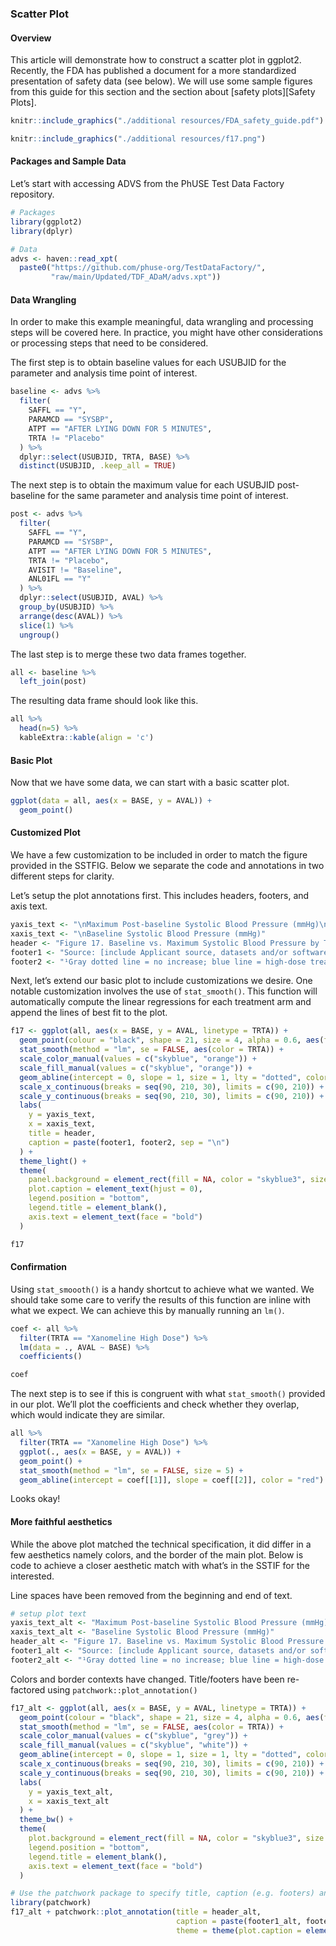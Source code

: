 ### Scatter Plot
#### Overview
This article will demonstrate how to construct a scatter plot in ggplot2. Recently, the FDA has published a document for a more standardized presentation of safety data (see below). We will use some sample figures from this guide for this section and the section about [safety plots][Safety Plots]. 

```r
knitr::include_graphics("./additional resources/FDA_safety_guide.pdf")
```

```r
knitr::include_graphics("./additional resources/f17.png")
```
 
#### Packages and Sample Data
Let's start with accessing ADVS from the PhUSE Test Data Factory repository.

```r
# Packages
library(ggplot2)
library(dplyr)

# Data
advs <- haven::read_xpt(
  paste0("https://github.com/phuse-org/TestDataFactory/",
         "raw/main/Updated/TDF_ADaM/advs.xpt"))
```

#### Data Wrangling
In order to make this example meaningful, data wrangling and processing steps will be covered here. In practice, you might have other considerations or processing steps that need to be considered.

The first step is to obtain baseline values for each USUBJID for the parameter and analysis time point of interest. 
```r
baseline <- advs %>%
  filter(
    SAFFL == "Y",
    PARAMCD == "SYSBP",
    ATPT == "AFTER LYING DOWN FOR 5 MINUTES",
    TRTA != "Placebo"
  ) %>%
  dplyr::select(USUBJID, TRTA, BASE) %>%
  distinct(USUBJID, .keep_all = TRUE)
```

The next step is to obtain the maximum value for each USUBJID post-baseline for the same parameter and analysis time point of interest.
```r
post <- advs %>%
  filter(
    SAFFL == "Y",
    PARAMCD == "SYSBP",
    ATPT == "AFTER LYING DOWN FOR 5 MINUTES",
    TRTA != "Placebo",
    AVISIT != "Baseline",
    ANL01FL == "Y"
  ) %>%
  dplyr::select(USUBJID, AVAL) %>%
  group_by(USUBJID) %>%
  arrange(desc(AVAL)) %>%
  slice(1) %>%
  ungroup()
```

The last step is to merge these two data frames together.
```r
all <- baseline %>%
  left_join(post)
```

The resulting data frame should look like this. 
```r
all %>% 
  head(n=5) %>%
  kableExtra::kable(align = 'c')
```

#### Basic Plot
Now that we have some data, we can start with a basic scatter plot.
```r
ggplot(data = all, aes(x = BASE, y = AVAL)) +
  geom_point()
```

#### Customized Plot
We have a few customization to be included in order to match the figure provided in the SSTFIG. Below we separate the code and annotations in two different steps for clarity.

Let's setup the plot annotations first. This includes headers, footers, and axis text.
```r
yaxis_text <- "\nMaximum Post-baseline Systolic Blood Pressure (mmHg)\n"
xaxis_text <- "\nBaseline Systolic Blood Pressure (mmHg)"
header <- "Figure 17. Baseline vs. Maximum Systolic Blood Pressure by Treatment Arm, Safety Population¹, Pooled Analysis\n"
footer1 <- "Source: [include Applicant source, datasets and/or software tools used]."
footer2 <- "¹Gray dotted line = no increase; blue line = high-dose treatment linear regression; orange dashed line = low-dose linear regression."
```

Next, let's extend our basic plot to include customizations we desire. One notable customization involves the use of `stat_smooth()`. This function will automatically compute the linear regressions for each treatment arm and append the lines of best fit to the plot.
```r
f17 <- ggplot(all, aes(x = BASE, y = AVAL, linetype = TRTA)) +
  geom_point(colour = "black", shape = 21, size = 4, alpha = 0.6, aes(fill = TRTA)) +
  stat_smooth(method = "lm", se = FALSE, aes(color = TRTA)) +
  scale_color_manual(values = c("skyblue", "orange")) +
  scale_fill_manual(values = c("skyblue", "orange")) +
  geom_abline(intercept = 0, slope = 1, size = 1, lty = "dotted", color = "#5A5A5A") +
  scale_x_continuous(breaks = seq(90, 210, 30), limits = c(90, 210)) +
  scale_y_continuous(breaks = seq(90, 210, 30), limits = c(90, 210)) +
  labs(
    y = yaxis_text,
    x = xaxis_text,
    title = header,
    caption = paste(footer1, footer2, sep = "\n")
  ) +
  theme_light() +
  theme(
    panel.background = element_rect(fill = NA, color = "skyblue3", size = 2, linetype = "solid"),
    plot.caption = element_text(hjust = 0),
    legend.position = "bottom",
    legend.title = element_blank(),
    axis.text = element_text(face = "bold")
  ) 

f17
```

#### Confirmation
Using `stat_smoooth()` is a handy shortcut to achieve what we wanted. We should take some care to verify the results of this function are inline with what we expect. We can achieve this by manually running an `lm()`.

```r
coef <- all %>%
  filter(TRTA == "Xanomeline High Dose") %>%
  lm(data = ., AVAL ~ BASE) %>%
  coefficients()

coef
```

The next step is to see if this is congruent with what `stat_smooth()` provided in our plot. We'll plot the coefficients and check whether they overlap, which would indicate they are similar.
```r
all %>%
  filter(TRTA == "Xanomeline High Dose") %>%
  ggplot(., aes(x = BASE, y = AVAL)) +
  geom_point() +
  stat_smooth(method = "lm", se = FALSE, size = 5) +
  geom_abline(intercept = coef[[1]], slope = coef[[2]], color = "red")
```

Looks okay!

#### More faithful aesthetics
While the above plot matched the technical specification, it did differ in a few aesthetics namely colors, and the border of the main plot. Below is code to achieve a closer aesthetic match with what's in the SSTIF for the interested.

Line spaces have been removed from the beginning and end of text.
```r
# setup plot text
yaxis_text_alt <- "Maximum Post-baseline Systolic Blood Pressure (mmHg)"
xaxis_text_alt <- "Baseline Systolic Blood Pressure (mmHg)"
header_alt <- "Figure 17. Baseline vs. Maximum Systolic Blood Pressure by Treatment Arm, Safety Population¹, Pooled Analysis"
footer1_alt <- "Source: [include Applicant source, datasets and/or software tools used]."
footer2_alt <- "¹Gray dotted line = no increase; blue line = high-dose treatment linear regression; grey dashed line = low-dose linear regression."
```

Colors and border contexts have changed. Title/footers have been re-factored using `patchwork::plot_annotation()`
```r
f17_alt <- ggplot(all, aes(x = BASE, y = AVAL, linetype = TRTA)) +
  geom_point(colour = "black", shape = 21, size = 4, alpha = 0.6, aes(fill = TRTA)) +
  stat_smooth(method = "lm", se = FALSE, aes(color = TRTA)) +
  scale_color_manual(values = c("skyblue", "grey")) +
  scale_fill_manual(values = c("skyblue", "white")) +
  geom_abline(intercept = 0, slope = 1, size = 1, lty = "dotted", color = "#5A5A5A") +
  scale_x_continuous(breaks = seq(90, 210, 30), limits = c(90, 210)) +
  scale_y_continuous(breaks = seq(90, 210, 30), limits = c(90, 210)) +
  labs(
    y = yaxis_text_alt,
    x = xaxis_text_alt
  ) +
  theme_bw() +
  theme(
    plot.background = element_rect(fill = NA, color = "skyblue3", size = 2, linetype = "solid"),
    legend.position = "bottom",
    legend.title = element_blank(),
    axis.text = element_text(face = "bold")
  ) 

# Use the patchwork package to specify title, caption (e.g. footers) and footers position (i.e. left align) to get a closer aesthetic feel.
library(patchwork)
f17_alt + patchwork::plot_annotation(title = header_alt,
                                     caption = paste(footer1_alt, footer2_alt, sep = "\n"),
                                     theme = theme(plot.caption = element_text(hjust = 0)))
```
